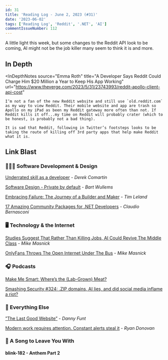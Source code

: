 ```yaml
---
id: 31
title: 'Reading Log - June 2, 2023 (#31)'
date: '2023-06-02'
tags: ['Reading Log', 'Reddit', '.NET', 'AI']
commentIssueNumber: 112
---
```


A little light this week, but some changes to the Reddit API look to be coming, AI might not be the job killer many seem to think it is and more.

## In Depth

<InDepthNotes
    source="Emma Roth"
    title="A Developer Says Reddit Could Charge Him $20 Million a Year to Keep His App Working"
    url="https://www.theverge.com/2023/5/31/23743993/reddit-apollo-client-api-cost"
>
    I’m not a fan of the new Reddit website and still use `old.reddit.com` as my way to view Reddit. Their mobile website and app are trash so Apollo on my iPad as been my Reddit gateway more often than not. If Reddit kills it off...my time on Reddit will probably crater (which to be honest, is probably not a bad thing).

    It is sad that Reddit, following in Twitter’s footsteps looks to be taking the route of killing off 3rd party apps that help make Reddit what it is.
</InDepthNotes>

## Link Blast

### 👨🏼‍💻 Software Development & Design

[Underrated skill as a developer](https://codeopinion.com/underrated-skill-as-a-developer/) - _Derek Comartin_

[Software Design - Private by default](https://bartwullems.blogspot.com/2023/05/software-design-private-by-default.html) - _Bart Wullems_

[Embracing Failure: The Journey of a Builder and Maker](https://timleland.com/embracing-failure-the-journey-of-a-builder-and-maker/) - _Tim Leland_

[17 Amazing Community Packages for .NET Developers](https://www.claudiobernasconi.ch/2023/05/24/17-amazing-community-packages-for-net-developers/) - _Claudio Bernasconi_

### 🖥 Technology & the Internet

[Studies Suggest That Rather Than Killing Jobs, AI Could Revive The Middle Class](Studies%20Suggest%20That%20Rather%20Than%20Killing%20Jobs,%20AI%20Could%20Revive%20The%20Middle%20Class%0A) - _Mike Masnick_

[OnlyFans Throws The Open Internet Under The Bus](https://www.techdirt.com/2023/05/31/onlyfans-throws-the-open-internet-under-the-bus/) - _Mike Masnick_

### 🎧 Podcasts

[Make Me Smart: Where’s the (Lab-Grown) Meat?](https://www.marketplace.org/shows/make-me-smart/wheres-the-lab-grown-beef/)

[Smashing Security #324: .ZIP domains, AI lies, and did social media inflame a riot?](https://www.smashingsecurity.com/324-zip-domains-ai-lies-and-did-social-media-inflame-a-riot/)

### 🎒 Everything Else

[”The Last Good Website”](https://www.cjr.org/analysis/defector-last-good-website.php) - _Danny Funt_

[Modern work requires attention. Constant alerts steal it](https://stackoverflow.blog/2023/05/22/modern-work-requires-attention-constant-alerts-steal-it/) - _Ryan Donovan_

### 🎵 A Song to Leave You With

#### blink-182 - Anthem Part 2

<YouTubeEmbed id="s_hzK4DkNSI" title="blink-182 - Anthem Part 2" />
